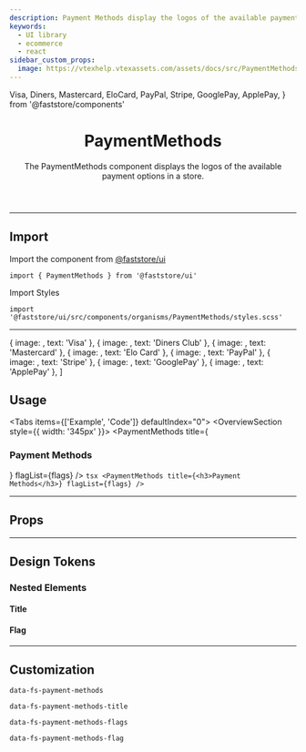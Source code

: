 ```yaml
---
description: Payment Methods display the logos of the available payment options in a store.
keywords:
  - UI library
  - ecommerce
  - react
sidebar_custom_props:
  image: https://vtexhelp.vtexassets.com/assets/docs/src/PaymentMethods___b0f344b254360daa53406cd631887adf.png
---
```


  Visa,
  Diners,
  Mastercard,
  EloCard,
  PayPal,
  Stripe,
  GooglePay,
  ApplePay,
} from '@faststore/components'

<header>

# PaymentMethods

The PaymentMethods component displays the logos of the available payment options in a store.

</header>

---

## Import

Import the component from <a href="https://www.faststore.dev/reference/ui/get-started-faststore-ui">@faststore/ui</a>

```tsx
import { PaymentMethods } from '@faststore/ui'
```

Import Styles

```tsx
import '@faststore/ui/src/components/organisms/PaymentMethods/styles.scss'
```

---

  { image: <Visa />, text: 'Visa' },
  { image: <Diners />, text: 'Diners Club' },
  { image: <Mastercard />, text: 'Mastercard' },
  { image: <EloCard />, text: 'Elo Card' },
  { image: <PayPal />, text: 'PayPal' },
  { image: <Stripe />, text: 'Stripe' },
  { image: <GooglePay />, text: 'GooglePay' },
  { image: <ApplePay />, text: 'ApplePay' },
]

## Usage

<Tabs items={['Example', 'Code']} defaultIndex="0">
  <Tab>
    <OverviewSection style={{ width: '345px' }}>
      <PaymentMethods title={<h3>Payment Methods</h3>} flagList={flags} />
    </OverviewSection>
  </Tab>
  <Tab>
    ```tsx
    <PaymentMethods title={<h3>Payment Methods</h3>} flagList={flags} />
    ```
  </Tab>
</Tabs>

---

## Props

<PropsSection name="PaymentMethods" />

---

## Design Tokens

### Nested Elements

#### Title

<TokenTable>
  <TokenRow
    token="--fs-payment-methods-title-size"
    value="var(--fs-text-size-body)"
  />
  <TokenRow
    token="--fs-payment-methods-title-weight"
    value="var(--fs-text-weight-bold)"
  />
  <TokenRow token="--fs-payment-methods-title-line-height" value="1.25" />
  <TokenRow
    token="--fs-payment-methods-title-margin-bottom"
    value="var(--fs-spacing-1)"
  />
</TokenTable>

#### Flag

<TokenTable>
  <TokenRow token="--fs-payment-methods-flag-width" value="2.125rem" />
  <TokenRow
    token="--fs-payment-methods-flag-border-width"
    value="var(--fs-border-width)"
  />
  <TokenRow
    token="--fs-payment-methods-flag-border-color"
    value="var(--fs-color-neutral-3)"
    isColor
  />
  <TokenRow
    token="--fs-payment-methods-flag-border-radius"
    value="var(--fs-border-radius-small)"
  />
</TokenTable>

---

## Customization

`data-fs-payment-methods`

`data-fs-payment-methods-title`

`data-fs-payment-methods-flags`

`data-fs-payment-methods-flag`
